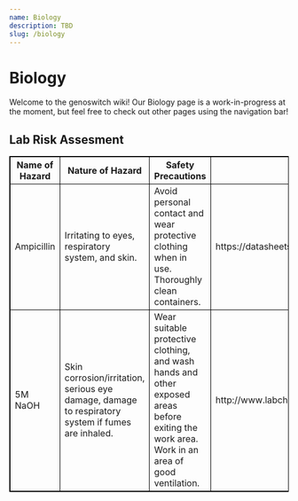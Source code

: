 ```yaml
---
name: Biology
description: TBD
slug: /biology
---
```


# Biology

Welcome to the genoswitch wiki! Our Biology page is a work-in-progress at the moment, but feel free to check out other pages using the navigation bar!

<!DOCTYPE html>
<html>
<style>
table, th, td {
  border:1px solid black;
}
</style>
<body>

<h2>Lab Risk Assesment</h2>

<table style="width:100%">
	<tr>
		<th>Name of Hazard</th>
		<th>Nature of Hazard</th>
		<th>Safety Precautions</th>
		<th>Source</th>
	</tr>
	<tr>
		<td>Ampicillin</td>
		<td>Irritating to eyes, respiratory system, and skin.</td>
		<td>
			Avoid personal contact and wear protective clothing when in use. Thoroughly clean containers.
		</td>
		<td>https://datasheets.scbt.com/sc-210812.pdf </td>
	</tr>
	<tr>
		<td>5M NaOH</td>
		<td>
			Skin corrosion/irritation, serious eye damage, damage to respiratory system if fumes are
			inhaled.
		</td>
		<td>
			Wear suitable protective clothing, and wash hands and other exposed areas before exiting the
			work area. Work in an area of good ventilation.
		</td>
		<td> http://www.labchem.com/tools/msds/msds/LC24450.pdf </td>
	</tr>
</table>

</body>
</html>
